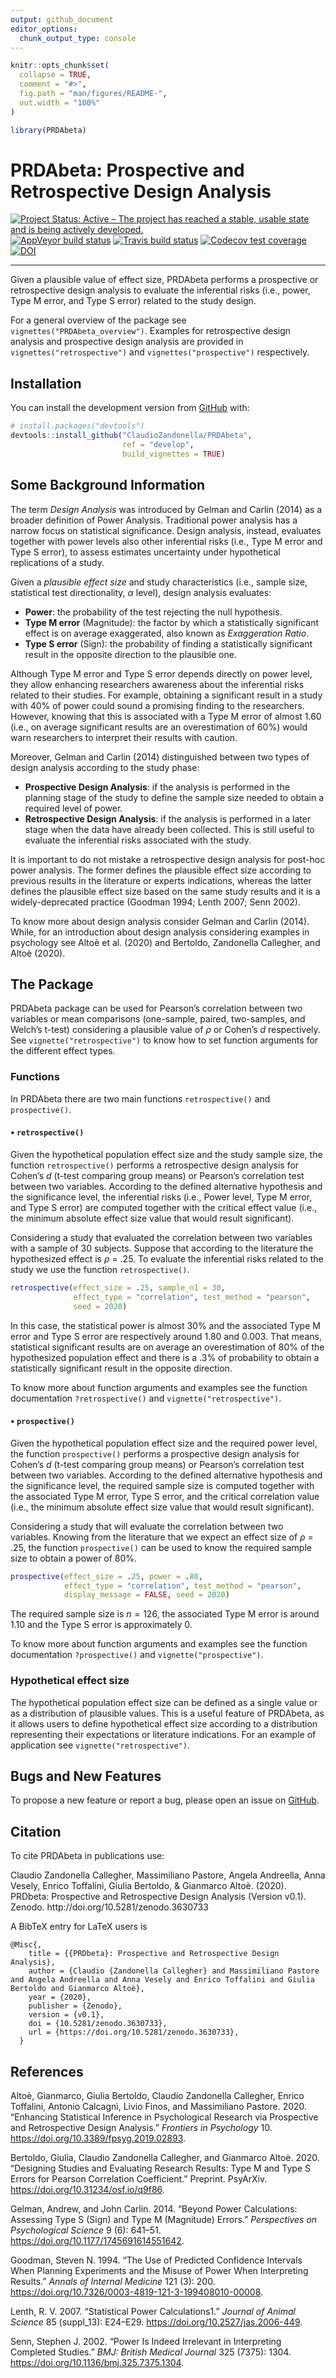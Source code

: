 ```yaml
---
output: github_document
editor_options: 
  chunk_output_type: console
---
```


<!-- README.md is generated from README.Rmd. Please edit that file -->

```r
knitr::opts_chunk$set(
  collapse = TRUE,
  comment = "#>",
  fig.path = "man/figures/README-",
  out.width = "100%"
)

library(PRDAbeta)
```

# PRDAbeta: Prospective and Retrospective Design Analysis

<!-- badges: start -->
[![Project Status: Active – The project has reached a stable, usable state and is being actively developed.](https://www.repostatus.org/badges/latest/active.svg)](https://www.repostatus.org/#active)
[![AppVeyor build status](https://ci.appveyor.com/api/projects/status/github/ClaudioZandonella/PRDAbeta?branch=develop&svg=true)](https://ci.appveyor.com/project/ClaudioZandonella/PRDAbeta)
[![Travis build status](https://travis-ci.org/ClaudioZandonella/PRDA_beta.svg?branch=develop)](https://travis-ci.org/ClaudioZandonella/PRDA_beta)
[![Codecov test coverage](https://codecov.io/gh/ClaudioZandonella/PRDAbeta/branch/develop/graph/badge.svg)](https://codecov.io/gh/ClaudioZandonella/PRDAbeta/branch/develop)
[![DOI](https://zenodo.org/badge/DOI/10.5281/zenodo.3630733.svg)](https://doi.org/10.5281/zenodo.3630733)
<hr>
<!-- badges: end -->

Given a plausible value of effect size, PRDAbeta performs a prospective or retrospective design analysis to evaluate the inferential risks (i.e., power, Type M error, and Type S error) related to the study design. 

For a general overview of the package see `vignettes("PRDAbeta_overview")`.
Examples for retrospective design analysis and prospective design analysis are provided in `vignettes("retrospective")` and `vignettes("prospective")` respectively.

## Installation

<!-- You can install the released version of PRDAbeta from [CRAN](https://CRAN.R-project.org) with: -->

<!-- ``` r -->
<!-- install.packages("PRDAbeta") -->
<!-- ``` -->

<!-- And the development version from [GitHub](https://github.com/) with: -->

You can install the development version from [GitHub](https://github.com/ClaudioZandonella/PRDAbeta/tree/develop) with:

``` r
# install.packages("devtools")
devtools::install_github("ClaudioZandonella/PRDAbeta",
                         ref = "develop",
                         build_vignettes = TRUE)
```




## Some Background Information

The term *Design Analysis* was introduced by Gelman and Carlin (2014) as a broader definition of Power Analysis. Traditional power analysis has a narrow focus on statistical significance. Design analysis, instead, evaluates together with power levels also other inferential risks (i.e., Type M error and Type S error), to assess estimates uncertainty under hypothetical replications of a study.

Given a *plausible effect size* and study characteristics (i.e., sample size, statistical test directionality, $\alpha$ level), design analysis evaluates:

- **Power**: the probability of the test rejecting the null hypothesis.
- **Type M error** (Magnitude): the factor by which a statistically significant effect is on average exaggerated, also known as *Exaggeration Ratio*.
- **Type S error** (Sign): the probability of finding a statistically significant result in the opposite direction to the plausible one.

Although Type M error and Type S error depends directly on power level, they allow enhancing researchers awareness about the inferential risks related to their studies. For example, obtaining a  significant result in a study with 40% of power could sound a promising finding to the researchers. However, knowing that this is associated with a Type M error of almost 1.60 (i.e., on average significant results are an overestimation of 60%) would warn researchers to interpret their results with caution.

Moreover, Gelman and Carlin (2014) distinguished between two types of design analysis according to the study phase:

- **Prospective Design Analysis**: if the analysis is performed in the planning stage of the study to define the sample size needed to obtain a required level of power.
- **Retrospective Design Analysis**: if the analysis is performed in a later stage when the data have already been collected. This is still useful to evaluate the inferential risks associated with the study.

It is important to do not mistake a retrospective design analysis for post-hoc power analysis. The former defines the plausible effect size according to previous results in the literature or experts indications, whereas the latter defines the plausible effect size based on the same study results and it is a widely-deprecated practice (Goodman 1994; Lenth 2007; Senn 2002).

To know more about design analysis consider Gelman and Carlin (2014). While, for an introduction about design analysis considering examples in psychology see Altoè et al. (2020) and Bertoldo, Zandonella Callegher, and Altoè (2020).


## The Package

PRDAbeta package can be used for Pearson's correlation between two variables or mean comparisons (one-sample, paired, two-samples, and Welch's t-test) considering a plausible value of *&rho;* or Cohen's *d* respectively. See `vignette("retrospective")` to know how to set function arguments for the different effect types. 


### Functions

In PRDAbeta there are two main functions `retrospective()` and `prospective()`.

#### &#8226; `retrospective()`

Given the hypothetical population effect size and the study sample size, the function `retrospective()` performs a retrospective design analysis for Cohen's *d* (t-test comparing group means) or Pearson's correlation test between two variables. According to the defined alternative hypothesis and the significance level, the inferential risks (i.e., Power level, Type M error, and Type S error) are computed together with the critical effect value (i.e., the minimum absolute effect size value that would result significant).

Considering a study that evaluated the correlation between two variables with a sample of 30 subjects. Suppose that according to the literature the hypothesized effect is *&rho;* = .25. To evaluate the inferential risks related to the study we use the function `retrospective()`.

```r
retrospective(effect_size = .25, sample_n1 = 30,
              effect_type = "correlation", test_method = "pearson",
              seed = 2020)
```

In this case, the statistical power is almost 30% and the associated Type M error and Type S error are respectively around 1.80 and 0.003. That means, statistical significant results are on average an overestimation of 80% of the hypothesized population effect and there is a .3% of probability to obtain a statistically significant result in the opposite direction.

To know more about function arguments and examples see the function documentation `?retrospective()` and  `vignette("retrospective")`.

#### &#8226; `prospective()`

Given the hypothetical population effect size and the required power level, the function `prospective()` performs a prospective design analysis for Cohen's *d* (t-test comparing group means) or Pearson's correlation test between two variables. According to the defined alternative hypothesis and the significance level, the required sample size is computed together with the associated Type M error, Type S error, and the critical correlation value (i.e., the minimum absolute effect size value that would result significant).  

Considering a study that will evaluate the correlation between two variables. Knowing from the literature that we expect an effect size of *&rho;* = .25, the function `prospective()` can be used to know the required sample size to obtain a power of 80%. 
```r
prospective(effect_size = .25, power = .80, 
            effect_type = "correlation", test_method = "pearson",
            display_message = FALSE, seed = 2020)
```

The required sample size is $n=126$, the associated Type M error is  around 1.10 and the Type S error is approximately 0. 

To know more about function arguments and examples see the function documentation `?prospective()` and `vignette("prospective")`.

### Hypothetical effect size

The hypothetical population effect size can be defined as a single value or as a distribution of plausible values. This is a useful feature of PRDAbeta, as it allows users to define hypothetical effect size according to a distribution representing their expectations or literature indications. For an example of application see `vignette("retrospective")`.

## Bugs and New Features

To propose a new feature or report a bug, please open an issue on [GitHub](https://github.com/ClaudioZandonella/PRDAbeta/issues).

## Citation

To cite PRDAbeta in publications use:

Claudio Zandonella Callegher, Massimiliano Pastore, Angela Andreella, Anna Vesely, Enrico Toffalini, Giulia Bertoldo, & Gianmarco Altoè. (2020).  PRDbeta: Prospective and Retrospective Design Analysis (Version v0.1). Zenodo. http://doi.org/10.5281/zenodo.3630733

A BibTeX entry for LaTeX users is
```{}
@Misc{,
    title = {{PRDbeta}: Prospective and Retrospective Design Analysis},
    author = {Claudio {Zandonella Callegher} and Massimiliano Pastore and Angela Andreella and Anna Vesely and Enrico Toffalini and Giulia Bertoldo and Gianmarco Altoè},
    year = {2020},
    publisher = {Zenodo},
    version = {v0.1},
    doi = {10.5281/zenodo.3630733},
    url = {https://doi.org/10.5281/zenodo.3630733},
  }
```

## References

Altoè, Gianmarco, Giulia Bertoldo, Claudio Zandonella Callegher, Enrico Toffalini, Antonio Calcagnì, Livio Finos, and Massimiliano Pastore. 2020. “Enhancing Statistical Inference in Psychological Research via Prospective and Retrospective Design Analysis.” <em>Frontiers in Psychology</em> 10. <a href="https://doi.org/10.3389/fpsyg.2019.02893">https://doi.org/10.3389/fpsyg.2019.02893</a>.

Bertoldo, Giulia, Claudio Zandonella Callegher, and Gianmarco Altoè. 2020. “Designing Studies and Evaluating Research Results: Type M and Type S Errors for Pearson Correlation Coefficient.” Preprint. PsyArXiv. <a href="https://doi.org/10.31234/osf.io/q9f86">https://doi.org/10.31234/osf.io/q9f86</a>.

Gelman, Andrew, and John Carlin. 2014. “Beyond Power Calculations: Assessing Type S (Sign) and Type M (Magnitude) Errors.” <em>Perspectives on Psychological Science</em> 9 (6): 641–51. <a href="https://doi.org/10.1177/1745691614551642">https://doi.org/10.1177/1745691614551642</a>.</p>

Goodman, Steven N. 1994. “The Use of Predicted Confidence Intervals When Planning Experiments and the Misuse of Power When Interpreting Results.” <em>Annals of Internal Medicine</em> 121 (3): 200. <a href="https://doi.org/10.7326/0003-4819-121-3-199408010-00008">https://doi.org/10.7326/0003-4819-121-3-199408010-00008</a>.

Lenth, R. V. 2007. “Statistical Power Calculations1.” <em>Journal of Animal Science</em> 85 (suppl_13): E24–E29. <a href="https://doi.org/10.2527/jas.2006-449">https://doi.org/10.2527/jas.2006-449</a>.

Senn, Stephen J. 2002. “Power Is Indeed Irrelevant in Interpreting Completed Studies.” <em>BMJ: British Medical Journal</em> 325 (7375): 1304. <a href="https://doi.org/10.1136/bmj.325.7375.1304">https://doi.org/10.1136/bmj.325.7375.1304</a>.

